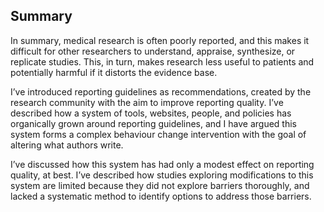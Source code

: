 ## Summary 

In summary, medical research is often poorly reported, and this makes it difficult for other researchers to understand, appraise, synthesize, or replicate studies. This, in turn, makes research less useful to patients and potentially harmful if it distorts the evidence base.

I've introduced reporting guidelines as recommendations, created by the research community with the aim to improve reporting quality. I've described how a system of tools, websites, people, and policies has organically grown around reporting guidelines, and I have argued this system forms a complex behaviour change intervention with the goal of altering what authors write. 

I've discussed how this system has had only a modest effect on reporting quality, at best. I've described how studies exploring modifications to this system are limited because they did not explore barriers thoroughly, and lacked a systematic method to identify options to address those barriers. 
